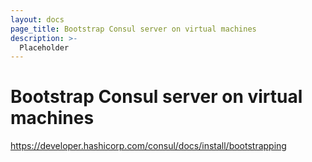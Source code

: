 ```yaml
---
layout: docs
page_title: Bootstrap Consul server on virtual machines
description: >-
  Placeholder
---
```


# Bootstrap Consul server on virtual machines

https://developer.hashicorp.com/consul/docs/install/bootstrapping